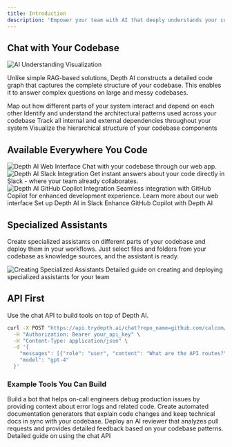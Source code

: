 ```yaml
---
title: Introduction
description: 'Empower your team with AI that deeply understands your codebase'
---
```


## Chat with Your Codebase

<Frame>
  <img src="/images/chat-full.png" alt="AI Understanding Visualization" />
</Frame>

Unlike simple RAG-based solutions, Depth AI constructs a detailed code graph that captures the complete structure of your codebase. This enables it to answer complex questions on large and messy codebases.

<CardGroup cols={2}>
  <Card title="Component Relationships" icon="diagram-project">
    Map out how different parts of your system interact and depend on each other
  </Card>
  
  <Card title="Architectural Patterns" icon="sitemap">
    Identify and understand the architectural patterns used across your codebase
  </Card>
  
  <Card title="System Dependencies" icon="code-branch">
    Track all internal and external dependencies throughout your system
  </Card>
  
  <Card title="Code Hierarchies" icon="tree">
    Visualize the hierarchical structure of your codebase components
  </Card>
</CardGroup>

## Available Everywhere You Code

<Steps>
  <Step title="Web App" icon="browser">
    <Frame>
      <img src="/images/chat.png" alt="Depth AI Web Interface" />
    </Frame>
    Chat with your codebase through our web app.
  </Step>
  
  <Step title="Slack Integration" icon="slack">
    <Frame>
      <img src="/images/slack.png" alt="Depth AI Slack Integration" />
    </Frame>
    Get instant answers about your code directly in Slack - where your team already collaborates.
  </Step>
  
  <Step title="GitHub Copilot" icon="github">
    <Frame>
      <img src="/images/copilot.png" alt="Depth AI GitHub Copilot Integration" />
    </Frame>
    Seamless integration with GitHub Copilot for enhanced development experience.
  </Step>
</Steps>

<CardGroup cols={3}>
  <Card title="Web App" icon="browser" href="/integrations/web">
    Learn more about our web interface
  </Card>
  <Card title="Slack Integration" icon="slack" href="/integrations/slack">
    Set up Depth AI in Slack
  </Card>
  <Card title="GitHub Copilot" icon="github" href="/integrations/github-copilot">
    Enhance GitHub Copilot with Depth AI
  </Card>
</CardGroup>

## Specialized Assistants

Create specialized assistants on different parts of your codebase and deploy them in your workflows. Just select files and folders from your codebase as knowledge sources, and the assistant is ready.

<Frame>
  <img src="/images/assistants.png" alt="Creating Specialized Assistants" />
</Frame>

<Card title="Learn More About Assistants" icon="robot" href="/guides/assistants">
  Detailed guide on creating and deploying specialized assistants for your team
</Card>


## API First

Use the chat API to build tools on top of Depth AI.

```bash
curl -X POST "https://api.trydepth.ai/chat?repo_name=github.com/calcom/cal.com" \
  -H "Authorization: Bearer your_api_key" \
  -H "Content-Type: application/json" \
  -d '{
    "messages": [{"role": "user", "content": "What are the API routes?"}],
    "model": "gpt-4"
  }'
```

### Example Tools You Can Build

<Steps>
  <Step title="On-Call Debugger" icon="bug">
    Build a bot that helps on-call engineers debug production issues by providing context about error logs and related code.
  </Step>
  
  <Step title="Documentation Writer" icon="book">
    Create automated documentation generators that explain code changes and keep technical docs in sync with your codebase.
  </Step>
  
  <Step title="Code Review Bot" icon="code-pull-request">
    Deploy an AI reviewer that analyzes pull requests and provides detailed feedback based on your codebase patterns.
  </Step>
</Steps>

<Card title="Chat API" icon="robot" href="/api-quickstart">
  Detailed guide on using the chat API
</Card>
